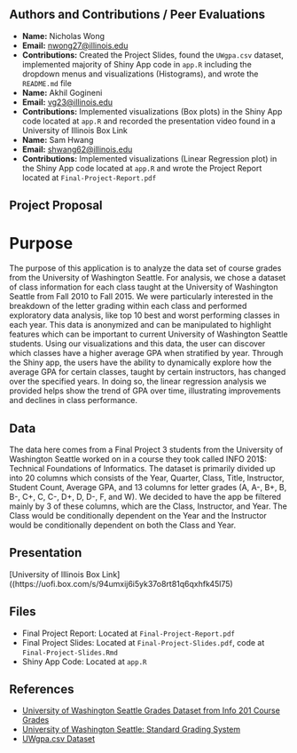 ## Authors and Contributions / Peer Evaluations

-   **Name:** Nicholas Wong
-   **Email:** [nwong27\@illinois.edu](mailto:nwong27@illinois.edu)
-   **Contributions:** Created the Project Slides, found the `UWgpa.csv` dataset, implemented majority of Shiny App code in `app.R`        including the dropdown menus and visualizations (Histograms), and wrote the `README.md` file
-   **Name:** Akhil Gogineni
-   **Email:** [vg23\@illinois.edu](mailto:vg23@illinois.edu)
-   **Contributions:** Implemented visualizations (Box plots) in the Shiny App code located at `app.R` and recorded the presentation       video found in a University of Illinois Box Link
-   **Name:** Sam Hwang
-   **Email:** [shwang62\@illinois.edu](mailto:shwang62@illinois.edu)
-   **Contributions:** Implemented visualizations (Linear Regression plot) in the Shiny App code located at `app.R` and wrote the 
    Project Report located at `Final-Project-Report.pdf`

## Project Proposal

# Purpose 

The purpose of this application is to analyze the data set of course grades from the University of Washington Seattle. For analysis, 
we chose a dataset of class information for each class taught at the University of Washington Seattle from Fall $2010$ to Fall $2015.$ We were particularly interested in the breakdown of the letter grading within each class and performed exploratory data analysis, 
like top $10$ best and worst performing classes in each year. This data is anonymized and can be manipulated to highlight features which can be important to current University of Washington Seattle students. Using our visualizations and this data, the user can discover which classes have a higher average GPA when stratified by year. Through the Shiny app, the users have the ability to dynamically explore how the average GPA for certain classes, taught by certain instructors, has changed over the specified years. In doing so, the linear regression analysis we provided helps show the trend of GPA over time, illustrating improvements and declines in class performance.

## Data

The data here comes from a Final Project 3 students from the University of Washington Seattle worked on in a course they took called INFO 201$: Technical Foundations of Informatics. The dataset is primarily divided up into 20 columns which consists of the Year, Quarter, Class, Title, Instructor, Student Count, Average GPA, and 13 columns for letter grades (A, A-, B+, B, B-, C+, C, C-, D+, D, 
D-, F, and W). We decided to have the app be filtered mainly by 3 of these columns, which are the Class, Instructor, and Year. The 
Class would be conditionally dependent on the Year and the Instructor would be conditionally dependent on both the Class and Year.

## Presentation

[University of Illinois Box Link]((https://uofi.box.com/s/94umxij6i5yk37o8rt81q6qxhfk45l75)

## Files

- Final Project Report: Located at `Final-Project-Report.pdf`
- Final Project Slides: Located at `Final-Project-Slides.pdf`, code at `Final-Project-Slides.Rmd`
- Shiny App Code: Located at `app.R`

## References
-  [University of Washington Seattle Grades Dataset from Info 201 Course Grades](https://github.com/joshkeating/info-201-coursegrades/)
-  [University of Washington Seattle: Standard Grading System](https://www.washington.edu/students/gencat/front/Grading_Sys.html)
-  [UWgpa.csv Dataset](https://github.com/joshkeating/info-201-coursegrades/blob/master/resources/UWgpa.csv)